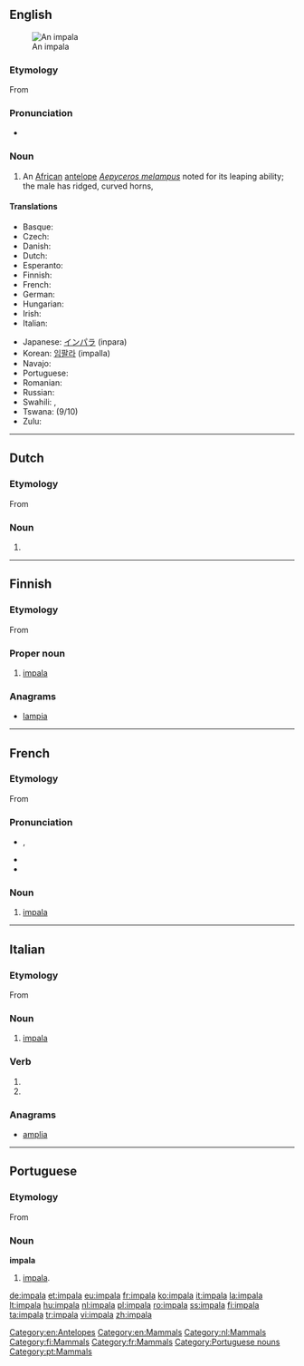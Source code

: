 {{also|Impala}}
==English==
[[Image:Black-faced impala.jpg|thumb|An impala]]

{{wikipedia}}

===Etymology===
From {{etyl|zu}}

===Pronunciation===
* {{rhymes|ɑːlə}}

===Noun===
{{en-noun|impalas|-}}

# An [[African]] [[antelope]] ''[[Aepyceros melampus]]'' noted for its leaping ability; the male has ridged, curved horns,

====Translations====
{{trans-top|African antelope}}
* Basque: {{t|eu|inpala}}
* Czech: {{t|cs|impala|f}}
* Danish: {{t-|da|impala|c}}
* Dutch: {{t+|nl|impala|m}}
* Esperanto: {{t+|eo|impalo}}
* Finnish: {{t+|fi|impala}}
* French: {{t+|fr|impala|m}}
* German: {{t+|de|Impala|f}}
* Hungarian: {{t+|hu|impala}}
* Irish: {{t|ga|iompála|m}}
* Italian: {{t+|it|impala|m}}
{{trans-mid}}
* Japanese: [[インパラ]] (inpara)
* Korean: [[임팔라]] (impalla)
* Navajo: {{tø|nv|jádí bideeʼ yisdisígíí}}
* Portuguese: {{t-|pt|impala|m|f}}
* Romanian: {{t+|ro|impala|f}}
* Russian: {{t|ru|импала|f|tr=impála}}
* Swahili: {{t+|sw|swala|xs=Swahili}}, {{t+|sw|pala|xs=Swahili}}
* Tswana: {{t-|tn|phala|xs=Tswana}} (9/10)
* Zulu: {{t|zu|impala}}
{{trans-bottom}}

[[Category:en:Antelopes]]
[[Category:en:Mammals]]

----

==Dutch==

===Etymology===
From {{etyl|zu|nl}}

===Noun===
{{nl-noun|m|impala's|*}}

# {{l|en|impala}}

[[Category:nl:Mammals]]

----

==Finnish==

===Etymology===
From {{etyl|zu|fi}}

===Proper noun===
{{fi-proper noun}}

# [[#English|impala]]

===Anagrams===
* [[lampia#Finnish|lampia]]

[[Category:fi:Mammals]]

----

==French==

===Etymology===
From {{etyl|zu|fr}}

===Pronunciation===
* {{IPA|/impala/|lang=fr}}, {{X-SAMPA|/impala/}}
* {{rhymes|a|lang=fr}}
* {{homophones|impalas|lang=fr}}

===Noun===
{{fr-noun|m}}

# [[#english|impala]]

[[Category:fr:Mammals]]

----

==Italian==

===Etymology===
From {{etyl|zu|it}}

===Noun===
{{head|it|noun|g=m}} {{inv}}

# [[#English|impala]]

===Verb===
{{head|it|verb form}}

# {{conjugation of|impalare||3|s|pres|ind|lang=it}}
# {{conjugation of|impalare||2|s|imp|lang=it}}

===Anagrams===
* [[amplia#Italian|amplia]]

----

==Portuguese==

===Etymology===
From {{etyl|zu|pt}}

===Noun===
'''impala''' {{m|f}}

# [[#English|impala]].

[[Category:Portuguese nouns]]
[[Category:pt:Mammals]]

[[de:impala]]
[[et:impala]]
[[eu:impala]]
[[fr:impala]]
[[ko:impala]]
[[it:impala]]
[[la:impala]]
[[lt:impala]]
[[hu:impala]]
[[nl:impala]]
[[pl:impala]]
[[ro:impala]]
[[ss:impala]]
[[fi:impala]]
[[ta:impala]]
[[tr:impala]]
[[vi:impala]]
[[zh:impala]]